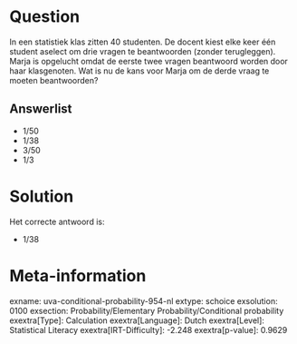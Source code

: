 Question
========

In een statistiek klas zitten 40 studenten. De docent kiest elke keer
één student aselect om drie vragen te beantwoorden (zonder terugleggen).
Marja is opgelucht omdat de eerste twee vragen beantwoord worden door
haar klasgenoten. Wat is nu de kans voor Marja om de derde vraag te
moeten beantwoorden?


Answerlist
----------

* 1/50
* 1/38
* 3/50
* 1/3

Solution
========

Het correcte antwoord is: 

* 1/38

Meta-information
================
exname: uva-conditional-probability-954-nl
extype: schoice
exsolution: 0100
exsection: Probability/Elementary Probability/Conditional probability
exextra[Type]: Calculation
exextra[Language]: Dutch
exextra[Level]: Statistical Literacy
exextra[IRT-Difficulty]: -2.248
exextra[p-value]: 0.9629
